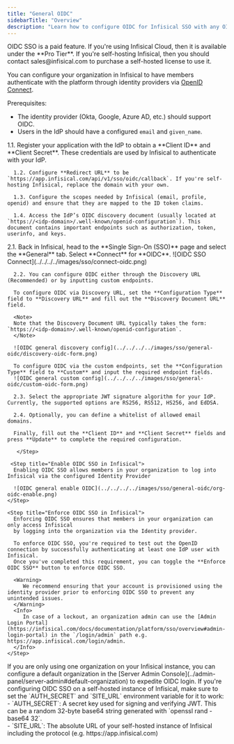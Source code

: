 ```yaml
---
title: "General OIDC"
sidebarTitle: "Overview"
description: "Learn how to configure OIDC for Infisical SSO with any OIDC-compliant identity provider"
---
```


<Info>
  OIDC SSO is a paid feature. If you're using Infisical Cloud, then it is
  available under the **Pro Tier**. If you're self-hosting Infisical, then you
  should contact sales@infisical.com to purchase a self-hosted license to use
  it.
</Info>

You can configure your organization in Infisical to have members authenticate with the platform through identity providers via [OpenID Connect](https://openid.net/specs/openid-connect-core-1_0.html).

Prerequisites:

- The identity provider (Okta, Google, Azure AD, etc.) should support OIDC.
- Users in the IdP should have a configured `email` and `given_name`.

<Steps>
   <Step title="Setup Identity Provider">
      1.1. Register your application with the IdP to obtain a **Client ID** and **Client Secret**. These credentials are used by Infisical to authenticate with your IdP.

      1.2. Configure **Redirect URL** to be `https://app.infisical.com/api/v1/sso/oidc/callback`. If you're self-hosting Infisical, replace the domain with your own.

      1.3. Configure the scopes needed by Infisical (email, profile, openid) and ensure that they are mapped to the ID token claims.

      1.4. Access the IdP’s OIDC discovery document (usually located at `https://<idp-domain>/.well-known/openid-configuration`). This document contains important endpoints such as authorization, token, userinfo, and keys.
   </Step>
   <Step title="Finish configuring OIDC in Infisical">
      2.1. Back in Infisical, head to the **Single Sign-On (SSO)** page and select the **General** tab. Select **Connect** for **OIDC**.
      ![OIDC SSO Connect](../../../../images/sso/connect-oidc.png)

      2.2. You can configure OIDC either through the Discovery URL (Recommended) or by inputting custom endpoints.

      To configure OIDC via Discovery URL, set the **Configuration Type** field to **Discovery URL** and fill out the **Discovery Document URL** field.

      <Note>
      Note that the Discovery Document URL typically takes the form: `https://<idp-domain>/.well-known/openid-configuration`.
      </Note>

      ![OIDC general discovery config](../../../../images/sso/general-oidc/discovery-oidc-form.png)

      To configure OIDC via the custom endpoints, set the **Configuration Type** field to **Custom** and input the required endpoint fields.
      ![OIDC general custom config](../../../../images/sso/general-oidc/custom-oidc-form.png)

      2.3. Select the appropriate JWT signature algorithm for your IdP. Currently, the supported options are RS256, RS512, HS256, and EdDSA.

      2.4. Optionally, you can define a whitelist of allowed email domains.

      Finally, fill out the **Client ID** and **Client Secret** fields and press **Update** to complete the required configuration.

       </Step>

     <Step title="Enable OIDC SSO in Infisical">
      Enabling OIDC SSO allows members in your organization to log into Infisical via the configured Identity Provider

      ![OIDC general enable OIDC](../../../../images/sso/general-oidc/org-oidc-enable.png)
    </Step>

    <Step title="Enforce OIDC SSO in Infisical">
      Enforcing OIDC SSO ensures that members in your organization can only access Infisical
      by logging into the organization via the Identity provider.

      To enforce OIDC SSO, you're required to test out the OpenID connection by successfully authenticating at least one IdP user with Infisical.
      Once you've completed this requirement, you can toggle the **Enforce OIDC SSO** button to enforce OIDC SSO.

      <Warning>
         We recommend ensuring that your account is provisioned using the identity provider prior to enforcing OIDC SSO to prevent any unintended issues.
      </Warning>
      <Info>
         In case of a lockout, an organization admin can use the [Admin Login Portal](https://infisical.com/docs/documentation/platform/sso/overview#admin-login-portal) in the `/login/admin` path e.g. https://app.infisical.com/login/admin.
      </Info>
    </Step>

  </Steps>

<Tip>
    If you are only using one organization on your Infisical instance, you can configure a default organization in the [Server Admin Console](../admin-panel/server-admin#default-organization) to expedite OIDC login.
</Tip>


<Note>
  If you're configuring OIDC SSO on a self-hosted instance of Infisical, make
  sure to set the `AUTH_SECRET` and `SITE_URL` environment variable for it to
  work:
    <div class="height:1px;"/>
    - `AUTH_SECRET`: A secret key used for signing and verifying JWT. This
  can be a random 32-byte base64 string generated with `openssl rand -base64
  32`.
    <div class="height:1px;"/>
    - `SITE_URL`: The absolute URL of your self-hosted instance of Infisical including the protocol (e.g. https://app.infisical.com)
</Note>
